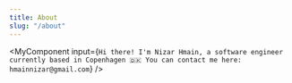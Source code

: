 ```yaml
---
title: About
slug: "/about"
---
```



<MyComponent input={`
Hi there!
I'm Nizar Hmain, a software engineer
currently based in Copenhagen 🇩🇰
You can contact me here: hmainnizar@gmail.com
`} />


